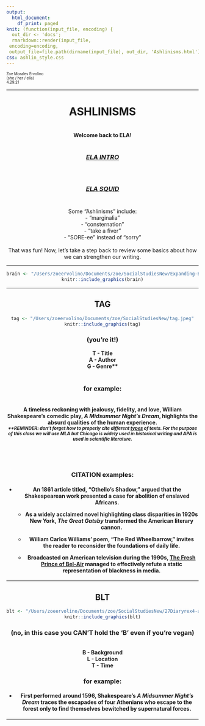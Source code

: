 ```yaml
---
output:
  html_document:
    df_print: paged
knit: (function(input_file, encoding) {
  out_dir <- 'docs';
  rmarkdown::render(input_file,
 encoding=encoding,
 output_file=file.path(dirname(input_file), out_dir, 'Ashlinisms.html'))})
css: ashlin_style.css
---
```

<style type="text/css">
.main-container {
  max-width: 1800px;
  margin-left: auto;
  margin-right: auto;
    background-color:HoneyDew;
    	cursor: url('/Users/zoeervolino/Documents/zoe/SocialStudiesNew/Strawberry normal select.cur'), default;
}
</style>

<p style="text-align:left">
<small><small>Zoe Morales Ervolino 
<br>
(she / her / ella)
<br>
4.29.21</small></small></p>
<hr>
<center>
<h1>ASHLINISMS</h1>
</center>
<br>
<center>
<b>Welcome back to ELA!</b>
</center>
<center>
<br>
<a href="intro.html"><center><i><h3>ELA INTRO</i><h3></center></a>
<br>
<a href="squid.html"><center><i><h3>ELA SQUID</i><h3></center></a>
<br>
Some "Ashlinisms" include: 
<br>
- "marginalia"
<br>
- "consternation"
<br>
- "take a fiver"
<br>
- "SORE-ee" instead of "sorry"
<br>
<br>
That was fun! Now, let's take a step back to review some basics about how we can strengthen our writing.

<hr>

```r

brain <- "/Users/zoeervolino/Documents/zoe/SocialStudiesNew/Expanding-Brain.jpeg"
knitr::include_graphics(brain)

```
<hr>

<h2>TAG</h2>
```r

tag <- "/Users/zoeervolino/Documents/zoe/SocialStudiesNew/tag.jpeg"
knitr::include_graphics(tag)

```
<center>
<h3>(you're it!)</h3>
</center>
<center>
<b>T - Title
</center>
<center>
A - Author
</center>
<center>
G - Genre**</b>
</center>

<br>
<h3>for example:</h3>

<h4><br>
A timeless reckoning with jealousy, fidelity, and love, William Shakespeare's comedic play, <i>A Midsummer Night's Dream</i>, highlights the absurd qualities of the human experience.
<br>
<i><small>**REMINDER: don't forget how to properly cite different <u>types</u> of texts. For the purpose of this class we will use MLA but Chicago is widely used in historical writing and APA is used in scientific literature.</i></small></h4>

<br>
<br>
<h3>CITATION examples:</h3>
<h4> 
  - An 1861 article titled, "Othello's Shadow," argued that the Shakespearean work presented a case for abolition of enslaved Africans.
  
  
  - As a widely acclaimed novel highlighting class disparities in 1920s New York, <i>The Great Gatsby</i> transformed the American literary  cannon.
  
  
  - William Carlos Williams' poem, "The Red Wheelbarrow," invites the reader to reconsider the foundations of daily life.
  
  
  - Broadcasted on American television during the 1990s, <u>The Fresh Prince of Bel-Air</u> managed to effectively refute a static representation of blackness in media.</h4>

<hr>

<h2>BLT</h2>
```r

blt <- "/Users/zoeervolino/Documents/zoe/SocialStudiesNew/27Diaryrex4-articleLarge.jpeg"
knitr::include_graphics(blt)

```
<h3>(no, in this case you CAN'T hold the 'B' even if you're vegan)</h3>
<br>
<center>
<b>B - Background
</center>
<center>
L - Location
</center>
<center>
T - Time</b>
</center>
<center>
<h3>for example:</h3>
</center>
<center>
<h4>- First performed around 1596, Shakespeare's <i>A Midsummer Night's Dream</i> traces the escapades of four Athenians who escape to the forest only to find themselves bewitched by supernatural forces.</h4>
</center>
<hr>
<br>


